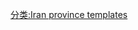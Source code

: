 {{Navbox
|name    = Alborz Province
|title   = [[File:Flag of Iran.svg|30px]] [[厄尔布尔士省]]
|state      = {{{state|autocollapse}}}
|listclass = hlist
|image   =[[File:Alborz in Iran.svg|150px]]

|group1  ='''[[首都]]''' 
|list1   =
* [[卡拉季]] 

|group2  ='''[[县 (伊朗)]]'''和'''[[伊朗城市列表]]'''
|list2   ={{Navbox subgroup
| group1 ={{tsl|en|Eshtehard County||Eshtehard County}} 
| list1  =
* {{tsl|en|Eshtehard||Eshtehard}}
| group2 =[[卡拉季县]] 
| list2  =
* [[卡拉季]]
* [[阿萨拉]]
* {{tsl|en|Garmdarreh||Garmdarreh}}
* {{tsl|en|Kamal Shahr||Kamal Shahr}}
* {{tsl|en|Mahdasht||Mahdasht}}
* {{tsl|en|Meshkin Dasht||Meshkin Dasht}}
* {{tsl|en|Mohammadshahr||Mohammadshahr}}
| group3 ={{tsl|en|Nazarabad County||Nazarabad County}}
| list3  =
* {{tsl|en|Nazarabad||Nazarabad}}
|group4  ={{tsl|en|Savojbolagh County||Savojbolagh County}} 
|list4   =
* [[哈什特蓋爾德]]
* {{tsl|en|Chaharbagh||Chaharbagh}}
* {{tsl|en|Golsar, Savojbolagh||Golsar}}
* {{tsl|en|Kuhsar||Kuhsar}}
* {{tsl|en|Shahr-e Jadid-e Hashtgerd||Shahr-e Jadid-e Hashtgerd}}
|group5  ={{tsl|en|Taleqan County||Taleqan County}} 
|list5   =
* {{tsl|en|Taleqan||Taleqan}}
}}

|group3  ='''[[旅游]]'''
|list3   =
* Shahabbasi caravansary
* Shamss Palace
* {{tsl|en|Pearl Palace||Pearl Palace}}

|group4= populated places
|list4=
* {{tsl|en|List of cities, towns and villages in Alborz Province||List of cities, towns and villages in Alborz Province}}
|below   = 
}}<noinclude>
{{collapsible option}}
[[分类:Iran province templates]]
</noinclude>
